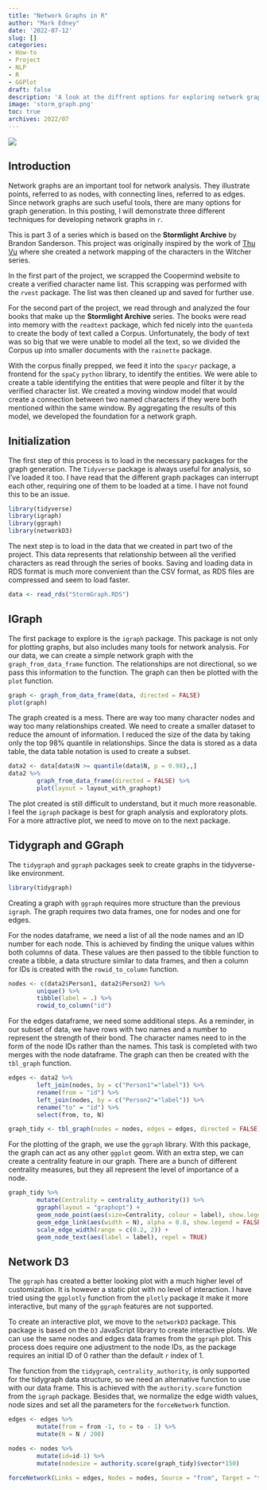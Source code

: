 ```yaml
---
title: "Network Graphs in R"
author: "Mark Edney"
date: '2022-07-12'
slug: []
categories:
- How-to
- Project
- NLP
- R
- GGPlot
draft: false
description: 'A look at the diffrent options for exploring network graphs in R.'
image: 'storm_graph.png'
toc: true
archives: 2022/07
---
```

![](storm_graph.png)

## Introduction
Network graphs are an important tool for network analysis. They illustrate points, referred to as nodes, with connecting lines, referred to as edges. Since network graphs are such useful tools, there are many options for graph generation. In this posting, I will demonstrate three different techniques for developing network graphs in `r`. 

This is part 3 of a series which is based on the **Stormlight Archive** by Brandon Sanderson. This project was originally inspired by the work of [Thu Vu](https://www.youtube.com/watch?v=RuNolAh_4bU) where she created a network mapping of the characters in the Witcher series.

In the first part of the project, we scrapped the Coopermind website to create a verified character name list. This scrapping was performed with the `rvest` package. The list was then cleaned up and saved for further use. 

For the second part of the project, we read through and analyzed the four books that make up the **Stormlight Archive** series. The books were read into memory with the `readtext` package, which fed nicely into the `quanteda` to create the body of text called a Corpus. Unfortunately, the body of text was so big that we were unable to model all the text, so we divided the Corpus up into smaller documents with the `rainette` package.

With the corpus finally prepped, we feed it into the `spacyr` package, a frontend for the `spaCy` `python` library, to identify the entities. We were able to create a table identifying the entities that were people and filter it by the verified character list. We created a moving window model that would create a connection between two named characters if they were both mentioned within the same window. By aggregating the results of this model, we developed the foundation for a network graph.

## Initialization
The first step of this process is to load in the necessary packages for the graph generation. The `Tidyverse` package is always useful for analysis, so I've loaded it too. I have read that the different graph packages can interrupt each other, requiring one of them to be loaded at a time. I have not found this to be an issue. 

```r
library(tidyverse)
library(igraph)
library(ggraph)
library(networkD3)
```

The next step is to load in the data that we created in part two of the project. This data represents that relationship between all the verified characters as read through the series of books. Saving and loading data in RDS format is much more convenient than the CSV format, as RDS files are compressed and seem to load faster.  

```r
data <- read_rds("StormGraph.RDS")
```

## IGraph
The first package to explore is the `igraph` package. This package is not only for plotting graphs, but also includes many tools for network analysis. For our data, we can create a simple network graph with the `graph_from_data_frame` function. The relationships are not directional, so we pass this information to the function. The graph can then be plotted with the `plot` function. 

```r
graph <- graph_from_data_frame(data, directed = FALSE)
plot(graph)
```

The graph created is a mess. There are way too many character nodes and way too many relationships created. We need to create a smaller dataset to reduce the amount of information. I reduced the size of the data by taking only the top 98% quantile in relationships. Since the data is stored as a data table, the data table notation is used to create a subset.  

```r
data2 <- data[data$N >= quantile(data$N, p = 0.98),,]
data2 %>%
        graph_from_data_frame(directed = FALSE) %>%
        plot(layout = layout_with_graphopt)
```

The plot created is still difficult to understand, but it much more reasonable. I feel the `igraph` package is best for graph analysis and exploratory plots. For a more attractive plot, we need to move on to the next package. 

## Tidygraph and GGraph
The `tidygraph` and `ggraph` packages seek to create graphs in the tidyverse-like environment. 
```r
library(tidygraph)
```
Creating a graph with `ggraph` requires more structure than the previous `igraph`. The graph requires two data frames, one for nodes and one for edges.

For the nodes dataframe, we need a list of all the node names and an ID number for each node. This is achieved by finding the unique values within both columns of data. These values are then passed to the tibble function to create a tibble, a data structure similar to data frames, and then a column for IDs is created with the `rowid_to_column` function. 
```r
nodes <- c(data2$Person1, data2$Person2) %>% 
        unique() %>%
        tibble(label = .) %>%
        rowid_to_column("id")
```

For the edges dataframe, we need some additional steps. As a reminder, in our subset of data, we have rows with two names and a number to represent the strength of their bond. The character names need to in the form of the node IDs rather than the names. This task is completed with two merges with the node dataframe. The graph can then be created with the `tbl_graph` function.   
```r
edges <- data2 %>%
        left_join(nodes, by = c("Person1"="label")) %>%
        rename(from = "id") %>%
        left_join(nodes, by = c("Person2"="label")) %>%
        rename("to" = "id") %>%
        select(from, to, N)

graph_tidy <- tbl_graph(nodes = nodes, edges = edges, directed = FALSE)
```

For the plotting of the graph, we use the `ggraph` library. With this package, the graph can act as any other `ggplot` geom. With an extra step, we can create a centrality feature in our graph. There are a bunch of different centrality measures, but they all represent the level of importance of a node. 
```r
graph_tidy %>%
        mutate(Centrality = centrality_authority()) %>%
        ggraph(layout = "graphopt") + 
        geom_node_point(aes(size=Centrality, colour = label), show.legend = FALSE) +
        geom_edge_link(aes(width = N), alpha = 0.8, show.legend = FALSE) + 
        scale_edge_width(range = c(0.2, 2)) +
        geom_node_text(aes(label = label), repel = TRUE)
```

## Network D3

The `ggraph` has created a better looking plot with a much higher level of customization. It is however a static plot with no level of interaction. I have tried using the `ggplotly` function from the `plotly` package it make it more interactive, but many of the `ggraph` features are not supported. 

To create an interactive plot, we move to the `networkD3` package. This package is based on the `D3` JavaScript library to create interactive plots. We can use the same nodes and edges data frames from the `ggraph` plot. This process does require one adjustment to the node IDs, as the package requires an initial ID of 0 rather than the default `r` index of 1. 

The function from the `tidygraph`, `centrality_authority`, is only supported for the tidygraph data structure, so we need an alternative function to use with our data frame. This is achieved with the `authority.score` function from the `igraph` package. Besides that, we normalize the edge width values, node sizes and set all the parameters for the `forceNetwork` function.  

```r
edges <- edges %>%
        mutate(from = from -1, to = to - 1) %>%
        mutate(N = N / 200)

nodes <- nodes %>%
        mutate(id=id-1) %>%
        mutate(nodesize = authority.score(graph_tidy)$vector*150)
        
forceNetwork(Links = edges, Nodes = nodes, Source = "from", Target = "to", NodeID = "label", Group = "id", opacity = 1, fontSize = 14, zoom = TRUE, Value = "N", Nodesize = "nodesize", opacityNoHover = TRUE)

```